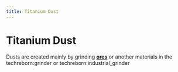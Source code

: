 ```yaml
---
title: Titanium Dust
---
```


<ItemImage file="titanium_dust" alt="Titanium Dust" size="200" />

# Titanium Dust

Dusts are created mainly by grinding **[ores](/world_generation/ore)** or another materials in the <mcitem>techreborn:grinder</mcitem> 
or <mcitem>techreborn:industrial_grinder</mcitem>
